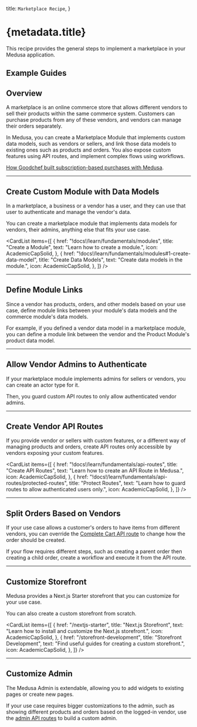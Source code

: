 
  title: `Marketplace Recipe`,
}

# {metadata.title}

This recipe provides the general steps to implement a marketplace in your Medusa application.

## Example Guides

<ChildDocs type="item" onlyTopLevel={true} />

## Overview

A marketplace is an online commerce store that allows different vendors to sell their products within the same commerce system. Customers can purchase products from any of these vendors, and vendors can manage their orders separately.

In Medusa, you can create a Marketplace Module that implements custom data models, such as vendors or sellers, and link those data models to existing ones such as products and orders. You also expose custom features using API routes, and implement complex flows using workflows.

<Note title="Related use-case">

[How Goodchef built subscription-based purchases with Medusa](https://medusajs.com/blog/foraged/).

</Note>

---

## Create Custom Module with Data Models

In a marketplace, a business or a vendor has a user, and they can use that user to authenticate and manage the vendor's data.

You can create a marketplace module that implements data models for vendors, their admins, anything else that fits your use case.

<CardList items={[
  {
    href: "!docs!/learn/fundamentals/modules",
    title: "Create a Module",
    text: "Learn how to create a module.",
    icon: AcademicCapSolid,
  },
  {
    href: "!docs!/learn/fundamentals/modules#1-create-data-model",
    title: "Create Data Models",
    text: "Create data models in the module.",
    icon: AcademicCapSolid,
  },
]} />

---

## Define Module Links

Since a vendor has products, orders, and other models based on your use case, define module links between your module's data models and the commerce module's data models.

For example, if you defined a vendor data model in a marketplace module, you can define a module link between the vendor and the Product Module's product data model.

<Card
  href="!docs!/learn/fundamentals/module-links"
  title="Define a Module Link"
  text="Learn how to define a module link."
  icon={AcademicCapSolid}
/>

---

## Allow Vendor Admins to Authenticate

If your marketplace module implements admins for sellers or vendors, you can create an actor type for it.

Then, you guard custom API routes to only allow authenticated vendor admins.

<Card
  href="/commerce-modules/auth/create-actor-type"
  title="Create an Actor Type"
  text="Learn how to create an actor type and authenticate it."
  icon={AcademicCapSolid}
/>

---

## Create Vendor API Routes

If you provide vendor or sellers with custom features, or a different way of managing products and orders, create API routes only accessible by vendors exposing your custom features.

<CardList items={[
  {
    href: "!docs!/learn/fundamentals/api-routes",
    title: "Create API Routes",
    text: "Learn how to create an API Route in Medusa.",
    icon: AcademicCapSolid,
  },
  {
    href: "!docs!/learn/fundamentals/api-routes/protected-routes",
    title: "Protect Routes",
    text: "Learn how to guard routes to allow authenticated users only.",
    icon: AcademicCapSolid,
  },
]} />

---

## Split Orders Based on Vendors

If your use case allows a customer's orders to have items from different vendors, you can override the [Complete Cart API route](!api!/store#carts_postcartsidcomplete) to change how the order should be created.

If your flow requires different steps, such as creating a parent order then creating a child order, create a workflow and execute it from the API route.

<Card
  href="!docs!/learn/fundamentals/workflows"
  title="Create a Workflow"
  text="Learn how to create a workflow in Medusa."
  icon={AcademicCapSolid}
/>

---

## Customize Storefront

Medusa provides a Next.js Starter storefront that you can customize for your use case.

You can also create a custom storefront from scratch.

<CardList items={[
  {
    href: "/nextjs-starter",
    title: "Next.js Storefront",
    text: "Learn how to install and customize the Next.js storefront.",
    icon: AcademicCapSolid,
  },
  {
    href: "/storefront-development",
    title: "Storefront Development",
    text: "Find useful guides for creating a custom storefront.",
    icon: AcademicCapSolid,
  },
]} />

---

## Customize Admin

The Medusa Admin is extendable, allowing you to add widgets to existing pages or create new pages.

If your use case requires bigger customizations to the admin, such as showing different products and orders based on the logged-in vendor, use the [admin API routes](!api!/admin) to build a custom admin.
